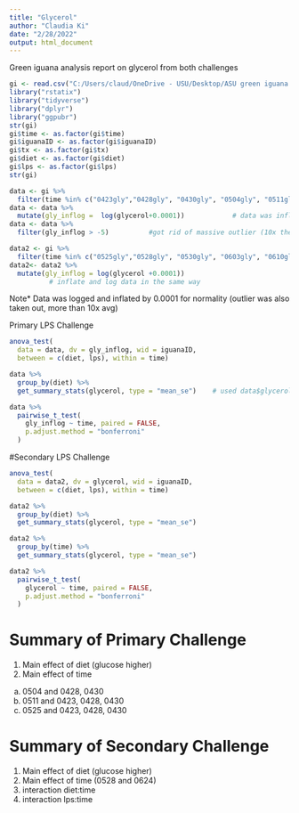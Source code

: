 ```yaml
---
title: "Glycerol"
author: "Claudia Ki"
date: "2/28/2022"
output: html_document
---
```

Green iguana analysis report on glycerol from both challenges

```r
gi <- read.csv("C:/Users/claud/OneDrive - USU/Desktop/ASU green iguana 2021/greeniguanaAnalysis/modData/glycerolLong.csv")
library("rstatix")
library("tidyverse")
library("dplyr")
library("ggpubr")
str(gi)
gi$time <- as.factor(gi$time)
gi$iguanaID <- as.factor(gi$iguanaID)
gi$tx <- as.factor(gi$tx)
gi$diet <- as.factor(gi$diet)
gi$lps <- as.factor(gi$lps)
str(gi)

data <- gi %>%
  filter(time %in% c("0423gly","0428gly", "0430gly", "0504gly", "0511gly","0525gly")) 
data <- data %>%
  mutate(gly_inflog =  log(glycerol+0.0001))            # data was inflatd by 0.0001 to avoid inf when logged
data <- data %>%
  filter(gly_inflog > -5)          #got rid of massive outlier (10x the avg)

data2 <- gi %>%
  filter(time %in% c("0525gly","0528gly", "0530gly", "0603gly", "0610gly","0624gly")) 
data2<- data2 %>%
  mutate(gly_inflog = log(glycerol +0.0001))
          # inflate and log data in the same way 
```
Note* Data was logged and inflated by 0.0001 for normality (outlier was also taken out, more than 10x avg)

Primary LPS Challenge
```r
anova_test(
  data = data, dv = gly_inflog, wid = iguanaID,
  between = c(diet, lps), within = time) 

data %>%
  group_by(diet) %>%
  get_summary_stats(glycerol, type = "mean_se")    # used data$glycerol and not data$gly_inflog 

data %>%
  pairwise_t_test(
    gly_inflog ~ time, paired = FALSE, 
    p.adjust.method = "bonferroni"
  )

```

#Secondary LPS Challenge
```r
anova_test(
  data = data2, dv = glycerol, wid = iguanaID,
  between = c(diet, lps), within = time) 

data2 %>%
  group_by(diet) %>%
  get_summary_stats(glycerol, type = "mean_se")

data2 %>%
  group_by(time) %>%
  get_summary_stats(glycerol, type = "mean_se")

data2 %>%
  pairwise_t_test(
    glycerol ~ time, paired = FALSE, 
    p.adjust.method = "bonferroni"
  )

```
# Summary of Primary Challenge
1) Main effect of diet (glucose higher)
2) Main effect of time
 a) 0504 and 0428, 0430
 b) 0511 and 0423, 0428, 0430
 c) 0525 and 0423, 0428, 0430

# Summary of Secondary Challenge
1) Main effect of diet (glucose higher)
2) Main effect of time (0528 and 0624)
3) interaction diet:time
4) interaction lps:time
